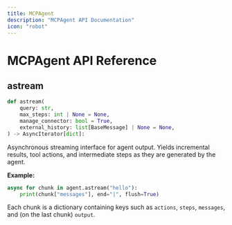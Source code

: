 ```yaml
---
title: MCPAgent
description: "MCPAgent API Documentation"
icon: "robot"
---
```


# MCPAgent API Reference

## astream

```python
def astream(
    query: str,
    max_steps: int | None = None,
    manage_connector: bool = True,
    external_history: list[BaseMessage] | None = None,
) -> AsyncIterator[dict]:
```

Asynchronous streaming interface for agent output. Yields incremental results, tool actions, and intermediate steps as they are generated by the agent.

**Example:**

```python
async for chunk in agent.astream("hello"):
    print(chunk["messages"], end="|", flush=True)
```

Each chunk is a dictionary containing keys such as `actions`, `steps`, `messages`, and (on the last chunk) `output`.
